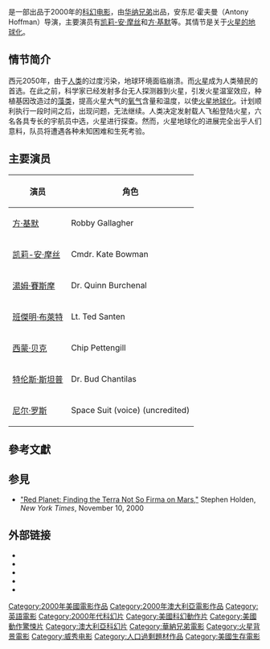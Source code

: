 {{NoteTA
|T=zh-cn:红色星球;zh-hk:宇宙深慌;zh-tw:全面失控;
|1=zh-cn:红色星球;zh-hk:宇宙深慌;zh-tw:全面失控;zh-hant:紅色星球;zh-mo:宇宙深慌;
|G1=Show
}}
{{Infobox Film
| name =  紅色星球
| original_name= {{lang|en|''Red Planet''}}
| image        = Redplanetmovieposter.jpg
| caption      = 
| director     = {{tsl|de|Antony Hoffman|安东尼·霍夫曼}}
| producer     = Bruce Berman<br />Mark Canton
| writer       = Chuck Pfarrer<br />Jonathan Lemkin
| starring     = [[方·基默|方·基默]]<br />[[凯莉-安·摩丝|凯莉-安·摩丝]]<br />[[班傑明·布萊特|班傑明·布萊特]]<br />[[湯姆·賽斯摩|湯姆·賽斯摩]]<br />[[西蒙·贝克|西蒙·贝克]]
| music        = Graeme Revell
| cinematography = Peter Suschitzky
| editing       = Robert K. Lambert<br />Dallas Puett
| distributor  = [[华纳兄弟|华纳兄弟]] 
| released     = {{film date|2000|11|10}}
| runtime      = 106分钟
| rating       = 
| country      = [[美國|美國]]、[[澳大利亚|澳大利亚]]
| language     = [[英語|英語]]
| budget       = $8千万[[美元|美元]]
| gross        = $33,463,969美元<ref name="BOM">{{Cite web|url=http://www.boxofficemojo.com/movies/?id=redplanet.htm|title={{PAGENAME}}電影票房|language=en|publisher=[[Box_Office_Mojo|Box Office Mojo]]|accessdate=2010-11-23}}</ref> 	
| amg_id       = 
| imdb_id      = 
| cn_name      = 红色星球
| hk_name      = 宇宙深慌
| tw_name      = 全面失控
}}
{{作品名稱|name=''Red Planet''|hk=宇宙深慌|tw=全面失控|cn=红色星球}}是一部出品于2000年的[[科幻电影|科幻电影]]，由[[华纳兄弟|华纳兄弟]]出品，安东尼·霍夫曼（Antony Hoffman）导演，主要演员有[[凯莉-安·摩丝|凯莉-安·摩丝]]和[[方·基默|方·基默]]等。其情节是关于[[火星地球化|火星的地球化]]。

==情节简介==
西元2050年，由于[[人类|人类]]的过度污染，地球环境面临崩溃。而[[火星|火星]]成为人类殖民的首选。在此之前，科学家已经发射多台无人探测器到火星，引发火星温室效应，种植基因改造过的[[藻类|藻类]]，提高火星大气的[[氧气|氧气]]含量和温度，以使[[火星地球化|火星地球化]]。计划顺利执行一段时间之后，出现问题，无法继续。人类决定发射载人飞船登陆火星，六名各具专长的宇航员中选，火星进行探查。然而，火星地球化的进展完全出乎人们意料，队员将遭遇各种未知困难和生死考验。

==主要演员==
{| class="wikitable"
|-
! 演员 !! 角色
|-
| [[方·基默|方·基默]]
| Robby Gallagher
|-
| [[凯莉-安·摩丝|凯莉-安·摩丝]]
| Cmdr. Kate Bowman
|-
| [[湯姆·賽斯摩|湯姆·賽斯摩]]
| Dr. Quinn Burchenal
|-
| [[班傑明·布萊特|班傑明·布萊特]]
| Lt. Ted Santen
|-
| [[西蒙·贝克|西蒙·贝克]]
| Chip Pettengill
|-
| [[特伦斯·斯坦普|特伦斯·斯坦普]]
| Dr. Bud Chantilas
|-
| [[尼尔·罗斯|尼尔·罗斯]]
| Space Suit (voice) (uncredited)
|}

==參考文獻==
<div class="references-small">
<references></references>
</div>

==参見==
*[http://movies.nytimes.com/movie/review?res=9D07E7D81738F933A25752C1A9669C8B63&scp=6&sq=Red%20Planet&st=cse "Red Planet: Finding the Terra Not So Firma on Mars,"] Stephen Holden, ''New York Times'', November 10, 2000

==外部链接==
* {{imdb title|id=0199753|title=红色星球}}
* {{Amg movie|214074|红色星球}}
* {{tcmdb title|id=443807}}
* {{rotten-tomatoes|id=red_planet|title=红色星球}}
* {{mojo title|id=redplanet|title=红色星球}}

{{DEFAULTSORT:Red Planet}}
[[Category:2000年美國電影作品|Category:2000年美國電影作品]]
[[Category:2000年澳大利亞電影作品|Category:2000年澳大利亞電影作品]]
[[Category:英語電影|Category:英語電影]]
[[Category:2000年代科幻片|Category:2000年代科幻片]]
[[Category:美國科幻動作片|Category:美國科幻動作片]]
[[Category:美國動作驚悚片|Category:美國動作驚悚片]]
[[Category:澳大利亞科幻片|Category:澳大利亞科幻片]]
[[Category:華納兄弟電影|Category:華納兄弟電影]]
[[Category:火星背景電影|Category:火星背景電影]]
[[Category:威秀电影|Category:威秀电影]]
[[Category:人口過剩題材作品|Category:人口過剩題材作品]]
[[Category:美國生存電影|Category:美國生存電影]]